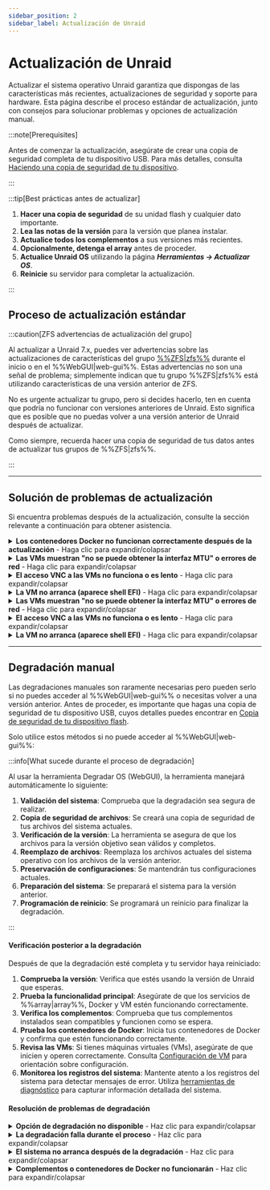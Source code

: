 ```yaml
---
sidebar_position: 2
sidebar_label: Actualización de Unraid
---
```



# Actualización de Unraid

Actualizar el sistema operativo Unraid garantiza que dispongas de las características más recientes, actualizaciones de seguridad y soporte para hardware. Esta página describe el proceso estándar de actualización, junto con consejos para solucionar problemas y opciones de actualización manual.

:::note\[Prerequisites]

Antes de comenzar la actualización, asegúrate de crear una copia de seguridad completa de tu dispositivo USB. Para más detalles, consulta [Haciendo una copia de seguridad de tu dispositivo](../maintain-and-update/changing-the-flash-device.mdx#backing-up-your-flash-device).

:::

:::tip[Best prácticas antes de actualizar]

1. **Hacer una copia de seguridad** de su unidad flash y cualquier dato importante.
2. **Lea las notas de la versión** para la versión que planea instalar.
3. **Actualice todos los complementos** a sus versiones más recientes.
4. **Opcionalmente, detenga el array** antes de proceder.
5. **Actualice Unraid OS** utilizando la página ***Herramientas → Actualizar OS***.
6. **Reinicie** su servidor para completar la actualización.

:::

## Proceso de actualización estándar

<Tabs>
  <TabItem value="modern-7x" label="Unraid 7.x y posteriores" default>
    <UpgradeModern />
  </TabItem>

  <TabItem value="legacy-611-612" label="Unraid 6.11 a 6.12">
    <UpgradeLegacy611612 />
  </TabItem>
</Tabs>

:::caution[ZFS advertencias de actualización del grupo]

Al actualizar a Unraid 7.x, puedes ver advertencias sobre las actualizaciones de características del grupo [%%ZFS|zfs%%](../../advanced-configurations/optimize-storage/zfs-storage.mdx) durante el inicio o en el %%WebGUI|web-gui%%. Estas advertencias no son una señal de problema; simplemente indican que tu grupo %%ZFS|zfs%% está utilizando características de una versión anterior de ZFS.

No es urgente actualizar tu grupo, pero si decides hacerlo, ten en cuenta que podría no funcionar con versiones anteriores de Unraid. Esto significa que es posible que no puedas volver a una versión anterior de Unraid después de actualizar.

Como siempre, recuerda hacer una copia de seguridad de tus datos antes de actualizar tus grupos de %%ZFS|zfs%%.

:::

---

## Solución de problemas de actualización

Si encuentra problemas después de la actualización, consulte la sección relevante a continuación para obtener asistencia.

<details>
  <summary><strong>Los contenedores Docker no funcionan correctamente después de la actualización</strong> - Haga clic para expandir/colapsar</summary>

  Si encuentras errores como *"las capas del manifiesto no coinciden con la configuración de la imagen",* es posible que necesites reconstruir tu archivo de imagen de Docker. Aquí te explicamos cómo:
</details>

<details>
  <summary><strong>Las VMs muestran "no se puede obtener la interfaz MTU" o errores de red</strong> - Haga clic para expandir/colapsar</summary>

  Si tienes %%OVMF|ovmf%%-basados %%VMs|vm%% creados en versiones anteriores de Unraid, podrías encontrar un shell EFI. Puedes arrancar el %%VM|vm%% introduciendo los siguientes comandos:

  1. Escriba `fs0:`.
  2. Luego escriba `cd efi/boot`.
  3. Finalmente, escriba `bootx64.efi`.
  4. Navegue a la pestaña **Aplicaciones**, **Aplicaciones anteriores** y marque lo que desea reinstalar y haga clic en **"Instalar xx Aplicaciones"**.
</details>

<details>
  <summary><strong>El acceso VNC a las VMs no funciona o es lento</strong> - Haga clic para expandir/colapsar</summary>

  Para resolver esto, edita el %%VM|vm%% en la %%WebGUI|web-gui%% y haz clic en **Aplicar** sin realizar cambios. Esta acción actualizará el tipo de máquina a la última versión compatible.

  1. Vaya a la pestaña **VMs** y edite cada %%VM|vm%% (asegúrese de habilitar **Vista avanzada**).
  2. Configure el puente de red en `br0` y haga clic en **Aplicar**.
  3. Navegue a ***Configuración → Administrador de VM*** (en **Vista avanzada**) y configure el puente predeterminado en `br0`.
</details>

<details>
  <summary><strong>La VM no arranca (aparece shell EFI)</strong> - Haga clic para expandir/colapsar</summary>

  Si tienes %%OVMF|ovmf%%-basados %%VMs|vm%% creados en versiones anteriores de Unraid, podrías encontrar un shell EFI. Puedes arrancar el %%VM|vm%% introduciendo los siguientes comandos:

  1. Edite la %%VM|vm%% desde la pestaña **VMs** (seleccione **Vista avanzada**).
  2. Establece el controlador de vídeo **%%VNC|vnc-session%%** en **QXL** (recomendado). Prueba con **Cirrus** o **vmvga** si tienes éxito limitado con QXL.
  3. Haga clic en **Aplicar** para guardar los cambios.
</details>

<details>
  <summary><strong>Las VMs muestran "no se puede obtener la interfaz MTU" o errores de red</strong> - Haga clic para expandir/colapsar</summary>

  Si tienes %%OVMF|ovmf%%-basados %%VMs|vm%% creados en versiones anteriores de Unraid, podrías encontrar un shell EFI. Puedes arrancar el %%VM|vm%% introduciendo los siguientes comandos:

  1. Escriba `fs0:`.
  2. Luego escriba `cd efi/boot`.
  3. Finalmente, escriba `bootx64.efi`.

  Si `fs0:` no funciona, puedes intentar con `fs1:`. Si continúas teniendo problemas, por favor visita los [foros de Unraid](https://forums.unraid.net/) para obtener asistencia.
</details>

<details>
  <summary><strong>El acceso VNC a las VMs no funciona o es lento</strong> - Haga clic para expandir/colapsar</summary>

  Para resolver esto, edita el %%VM|vm%% en la %%WebGUI|web-gui%% y haz clic en **Aplicar** sin realizar cambios. Esta acción actualizará el tipo de máquina a la última versión compatible.
</details>

<details>
  <summary><strong>La VM no arranca (aparece shell EFI)</strong> - Haga clic para expandir/colapsar</summary>

  Si tienes %%OVMF|ovmf%%-basados %%VMs|vm%% creados en versiones anteriores de Unraid, podrías encontrar un shell EFI. Puedes arrancar el %%VM|vm%% introduciendo los siguientes comandos:
</details>

---

## Degradación manual

Las degradaciones manuales son raramente necesarias pero pueden serlo si no puedes acceder al %%WebGUI|web-gui%% o necesitas volver a una versión anterior. Antes de proceder, es importante que hagas una copia de seguridad de tu dispositivo USB, cuyos detalles puedes encontrar en [Copia de seguridad de tu dispositivo flash](../maintain-and-update/changing-the-flash-device.mdx#backing-up-your-flash-device).

Solo utilice estos métodos si no puede acceder al %%WebGUI|web-gui%%:

<Tabs>
  <TabItem value="Método más simple" label="Método más simple">
    <ManualDowngradeSimplest />
  </TabItem>

  <TabItem value="Método de línea de comandos" label="Método de línea de comandos">
    <ManualDowngradeCommandLine />
  </TabItem>
</Tabs>

:::info[What sucede durante el proceso de degradación]

Al usar la herramienta Degradar OS (WebGUI), la herramienta manejará automáticamente lo siguiente:

1. **Validación del sistema**: Comprueba que la degradación sea segura de realizar.
2. **Copia de seguridad de archivos**: Se creará una copia de seguridad de tus archivos del sistema actuales.
3. **Verificación de la versión**: La herramienta se asegura de que los archivos para la versión objetivo sean válidos y completos.
4. **Reemplazo de archivos**: Reemplaza los archivos actuales del sistema operativo con los archivos de la versión anterior.
5. **Preservación de configuraciones**: Se mantendrán tus configuraciones actuales.
6. **Preparación del sistema**: Se preparará el sistema para la versión anterior.
7. **Programación de reinicio**: Se programará un reinicio para finalizar la degradación.

:::

#### Verificación posterior a la degradación

Después de que la degradación esté completa y tu servidor haya reiniciado:

1. **Comprueba la versión**: Verifica que estés usando la versión de Unraid que esperas.
2. **Prueba la funcionalidad principal**: Asegúrate de que los servicios de %%array|array%%, Docker y VM estén funcionando correctamente.
3. **Verifica los complementos**: Comprueba que tus complementos instalados sean compatibles y funcionen como se espera.
4. **Prueba los contenedores de Docker**: Inicia tus contenedores de Docker y confirma que estén funcionando correctamente.
5. **Revisa las VMs**: Si tienes máquinas virtuales (VMs), asegúrate de que inicien y operen correctamente. Consulta [Configuración de VM](../../using-unraid-to/create-virtual-machines/vm-setup.mdx) para orientación sobre configuración.
6. **Monitorea los registros del sistema**: Mantente atento a los registros del sistema para detectar mensajes de error. Utiliza [herramientas de diagnóstico](../../troubleshooting/diagnostics/capture-diagnostics-and-logs.mdx) para capturar información detallada del sistema.

#### Resolución de problemas de degradación

<details>
  <summary><strong>Opción de degradación no disponible</strong> - Haz clic para expandir/colapsar</summary>

  Si no ves una opción para degradar:

  - **Revisa el historial del sistema**: Asegúrate de haber mejorado previamente desde una versión compatible.
  - **Verifica la integridad de los archivos**: Los archivos de la versión anterior pueden estar dañados o desaparecer.
  - **Verifica la compatibilidad**: La versión anterior puede no ser compatible con tu hardware actual.
  - **Método manual**: Si es necesario, sigue los métodos de degradación manual que se describen en esta página.
</details>

<details>
  <summary><strong>La degradación falla durante el proceso</strong> - Haz clic para expandir/colapsar</summary>

  Si el proceso de degradación no sale como se planeó:

  1. **No te alarmes**: Tu sistema debería seguir funcionando con la versión actual.
  2. **Revisa los registros**: Examina los registros del sistema para encontrar mensajes de error específicos. Utiliza [herramientas de diagnóstico](../../troubleshooting/diagnostics/capture-diagnostics-and-logs.mdx) para un análisis de registros completo.
  3. **Verifica los archivos**: Asegúrate de que todos los archivos necesarios para la versión objetivo estén disponibles.
  4. **Intenta el método manual**: Si la herramienta no funciona, considera usar los métodos de degradación manual.
  5. **Contacta al soporte**: Si los problemas persisten, comunícate con el soporte de Unraid con tus diagnósticos.
</details>

<details>
  <summary><strong>El sistema no arranca después de la degradación</strong> - Haz clic para expandir/colapsar</summary>

  Si tu sistema no arranca después de la degradación:

  1. **Arranca desde USB**: Usa otra computadora para acceder a tu dispositivo flash USB. Consulta [resolución de problemas de arranque](../../troubleshooting/common-issues/boot-and-startup-failures.mdx) para obtener pasos detallados de recuperación.
  2. **Restaura desde una copia de seguridad**: Copia tus archivos de respaldo de nuevo al dispositivo USB.
  3. **Revisa la integridad de los archivos**: Asegúrate de que todos los archivos del sistema estén presentes y no estén dañados.
  4. **Intenta el Modo Seguro**: Arranca en [Modo Seguro](../../using-unraid-to/customize-your-experience/plugins.mdx#troubleshooting-with-safe-mode) para más resolución de problemas.
  5. **Recuperación manual**: Si es necesario, utiliza los métodos de recuperación manual.
</details>

<details>
  <summary><strong>Complementos o contenedores de Docker no funcionarán</strong> - Haz clic para expandir/colapsar</summary>

  Después de degradar, algunos complementos o contenedores pueden no funcionar correctamente:

  - **Actualiza los complementos**: Busca actualizaciones de complementos compatibles con la versión degradada. Revisa [Aplicaciones Comunitarias](../../using-unraid-to/run-docker-containers/community-applications.mdx) para encontrar versiones compatibles.
  - **Reconstruye Docker**: Elimina y recrea tu archivo de imagen de Docker. Consulta [resolución de problemas de Docker](../../troubleshooting/common-issues/docker-troubleshooting.mdx#re-creating-the-docker-image-file) para pasos detallados.
    - **Revisa las dependencias**: Asegúrate de que todas las dependencias necesarias estén disponibles.
    - **Compatibilidad de complementos**: Algunos complementos podrían no ser compatibles con versiones anteriores de Unraid.
    - **Plugins dependientes de características de UI/WebGUI**: Los complementos que dependen de las nuevas características de WebGUI pueden no funcionar correctamente en versiones anteriores.
    - **Plugins temáticos**: Es posible que los complementos de personalización visual necesiten actualizaciones o eliminación si son incompatibles.
</details>
